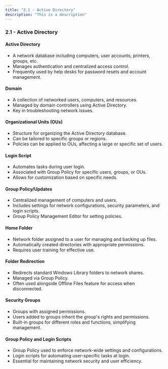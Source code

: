 ```yaml
---
title: "2.1 - Active Directory"
description: "This is a description"
---
```


### 2.1 - Active Directory

#### Active Directory

- A network database including computers, user accounts, printers, groups, etc.
- Manages authentication and centralized access control.
- Frequently used by help desks for password resets and account management.

#### Domain

- A collection of networked users, computers, and resources.
- Managed by domain controllers using Active Directory.
- Key in troubleshooting network issues.

#### Organizational Units (OUs)

- Structure for organizing the Active Directory database.
- Can be tailored to specific groups or regions.
- Policies can be applied to OUs, affecting a large or specific set of users.

#### Login Script

- Automates tasks during user login.
- Associated with Group Policy for specific users, groups, or OUs.
- Allows for customization based on specific needs.

#### Group Policy/Updates

- Centralized management of computers and users.
- Includes settings for network configurations, security parameters, and login scripts.
- Group Policy Management Editor for setting policies.

#### Home Folder

- Network folder assigned to a user for managing and backing up files.
- Automatically created directories with appropriate permissions.
- Requires user training for effective use.

#### Folder Redirection

- Redirects standard Windows Library folders to network shares.
- Managed via Group Policy.
- Often used alongside Offline Files feature for access when disconnected.

#### Security Groups

- Groups with assigned permissions.
- Users added to groups inherit the group's rights and permissions.
- Built-in groups for different roles and functions, simplifying management.

#### Group Policy and Login Scripts

- Group Policy used to enforce network-wide settings and configurations.
- Login scripts for automating user-specific tasks at login.
- Essential for maintaining network security and user efficiency.
